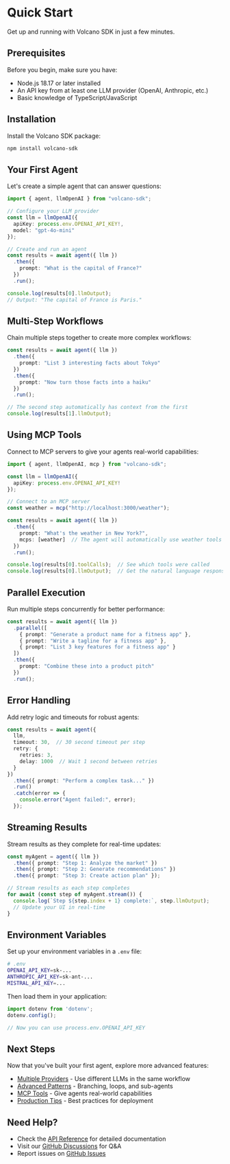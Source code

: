 # Quick Start

Get up and running with Volcano SDK in just a few minutes.

## Prerequisites

Before you begin, make sure you have:

- Node.js 18.17 or later installed
- An API key from at least one LLM provider (OpenAI, Anthropic, etc.)
- Basic knowledge of TypeScript/JavaScript

## Installation

Install the Volcano SDK package:

```bash
npm install volcano-sdk
```

## Your First Agent

Let's create a simple agent that can answer questions:

```typescript
import { agent, llmOpenAI } from "volcano-sdk";

// Configure your LLM provider
const llm = llmOpenAI({ 
  apiKey: process.env.OPENAI_API_KEY!,
  model: "gpt-4o-mini" 
});

// Create and run an agent
const results = await agent({ llm })
  .then({ 
    prompt: "What is the capital of France?" 
  })
  .run();

console.log(results[0].llmOutput);
// Output: "The capital of France is Paris."
```

## Multi-Step Workflows

Chain multiple steps together to create more complex workflows:

```typescript
const results = await agent({ llm })
  .then({ 
    prompt: "List 3 interesting facts about Tokyo" 
  })
  .then({ 
    prompt: "Now turn those facts into a haiku" 
  })
  .run();

// The second step automatically has context from the first
console.log(results[1].llmOutput);
```

## Using MCP Tools

Connect to MCP servers to give your agents real-world capabilities:

```typescript
import { agent, llmOpenAI, mcp } from "volcano-sdk";

const llm = llmOpenAI({ 
  apiKey: process.env.OPENAI_API_KEY! 
});

// Connect to an MCP server
const weather = mcp("http://localhost:3000/weather");

const results = await agent({ llm })
  .then({ 
    prompt: "What's the weather in New York?",
    mcps: [weather]  // The agent will automatically use weather tools
  })
  .run();

console.log(results[0].toolCalls);  // See which tools were called
console.log(results[0].llmOutput);  // Get the natural language response
```

## Parallel Execution

Run multiple steps concurrently for better performance:

```typescript
const results = await agent({ llm })
  .parallel([
    { prompt: "Generate a product name for a fitness app" },
    { prompt: "Write a tagline for a fitness app" },
    { prompt: "List 3 key features for a fitness app" }
  ])
  .then({ 
    prompt: "Combine these into a product pitch" 
  })
  .run();
```

## Error Handling

Add retry logic and timeouts for robust agents:

```typescript
const results = await agent({ 
  llm,
  timeout: 30,  // 30 second timeout per step
  retry: { 
    retries: 3,
    delay: 1000  // Wait 1 second between retries
  }
})
  .then({ prompt: "Perform a complex task..." })
  .run()
  .catch(error => {
    console.error("Agent failed:", error);
  });
```

## Streaming Results

Stream results as they complete for real-time updates:

```typescript
const myAgent = agent({ llm })
  .then({ prompt: "Step 1: Analyze the market" })
  .then({ prompt: "Step 2: Generate recommendations" })
  .then({ prompt: "Step 3: Create action plan" });

// Stream results as each step completes
for await (const step of myAgent.stream()) {
  console.log(`Step ${step.index + 1} complete:`, step.llmOutput);
  // Update your UI in real-time
}
```

## Environment Variables

Set up your environment variables in a `.env` file:

```bash
# .env
OPENAI_API_KEY=sk-...
ANTHROPIC_API_KEY=sk-ant-...
MISTRAL_API_KEY=...
```

Then load them in your application:

```typescript
import dotenv from 'dotenv';
dotenv.config();

// Now you can use process.env.OPENAI_API_KEY
```

## Next Steps

Now that you've built your first agent, explore more advanced features:

- [Multiple Providers](/docs/providers) - Use different LLMs in the same workflow
- [Advanced Patterns](/docs/patterns) - Branching, loops, and sub-agents
- [MCP Tools](/docs/features#mcp-tools) - Give agents real-world capabilities
- [Production Tips](/docs/features#production) - Best practices for deployment

## Need Help?

- Check the [API Reference](/docs/api) for detailed documentation
- Visit our [GitHub Discussions](https://github.com/Kong/volcano-sdk/discussions) for Q&A
- Report issues on [GitHub Issues](https://github.com/Kong/volcano-sdk/issues)